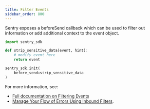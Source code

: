 ```yaml
---
title: Filter Events
sidebar_order: 800
---
```


Sentry exposes a beforeSend callback which can be used to filter out information or add additional context to the event object.

```python
import sentry_sdk

def strip_sensitive_data(event, hint):
    # modify event here
    return event

sentry_sdk.init(
    before_send=strip_sensitive_data
)
```

For more information, see:

- [Full documentation on Filtering Events](/error-reporting/configuration/filtering/)
- [Manage Your Flow of Errors Using Inbound Filters](https://blog.sentry.io/2017/11/27/setting-up-inbound-filters).
